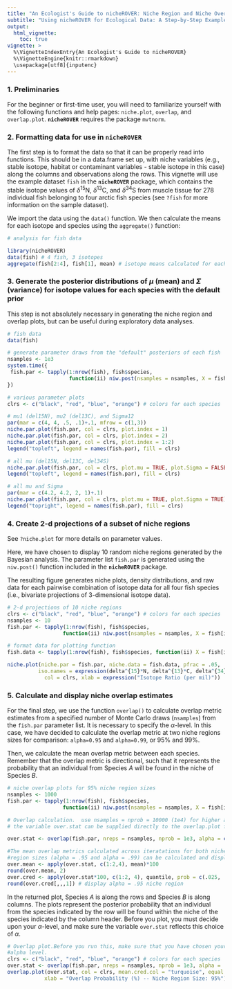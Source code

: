 ```yaml
---
title: "An Ecologist's Guide to nicheROVER: Niche Region and Niche Overlap Metrics for Multidimensional Ecological Niches"
subtitle: "Using nicheROVER for Ecological Data: A Step-by-Step Example"
output:
  html_vignette:
    toc: true
vignette: >
  %\VignetteIndexEntry{An Ecologist's Guide to nicheROVER}
  %\VignetteEngine{knitr::rmarkdown}
  \usepackage[utf8]{inputenc}
---
```


### 1. Preliminaries

For the beginner or first-time user, you will need to familiarize yourself with the following functions and help pages: `niche.plot`, `overlap`, and `overlap.plot`.  **`nicheROVER`** requires the package `mvtnorm`.

### 2. Formatting data for use in **`nicheROVER`** 

The first step is to format the data so that it can be properly read into functions. This should be in a data.frame set up, with niche variables (e.g., stable isotope, habitat or contaminant variables - stable isotope in this case) along the columns and observations along the rows. This vignette will use the example dataset `fish` in the **`nicheROVER`** package, which contains the stable isotope values of $\delta^{15}\textrm{N}$, $\delta^{13}\textrm{C}$, and $\delta^{34}\textrm{S}$ from muscle tissue for 278 individual fish belonging to four arctic fish species (see `?fish` for more information on the sample dataset).

We import the data using the `data()` function. We then calculate the means for each isotope and species using the `aggregate()` function:

```r
# analysis for fish data

library(nicheROVER)
data(fish) # 4 fish, 3 isotopes
aggregate(fish[2:4], fish[1], mean) # isotope means calculated for each species
```

### 3. Generate the posterior distributions of $\mu$ (mean) and $\Sigma$ (variance) for isotope values for each species with the default prior 

This step is not absolutely necessary in generating the niche region and overlap plots, but can be useful during exploratory data analyses.
```r
# fish data
data(fish)

# generate parameter draws from the "default" posteriors of each fish
nsamples <- 1e3
system.time({
 fish.par <- tapply(1:nrow(fish), fish$species,
                    function(ii) niw.post(nsamples = nsamples, X = fish[ii,2:4]))
})

# various parameter plots
clrs <- c("black", "red", "blue", "orange") # colors for each species

# mu1 (del15N), mu2 (del13C), and Sigma12
par(mar = c(4, 4, .5, .1)+.1, mfrow = c(1,3))
niche.par.plot(fish.par, col = clrs, plot.index = 1)
niche.par.plot(fish.par, col = clrs, plot.index = 2)
niche.par.plot(fish.par, col = clrs, plot.index = 1:2)
legend("topleft", legend = names(fish.par), fill = clrs)

# all mu (del15N, del13C, del34S)
niche.par.plot(fish.par, col = clrs, plot.mu = TRUE, plot.Sigma = FALSE)
legend("topleft", legend = names(fish.par), fill = clrs)
```
```r
# all mu and Sigma
par(mar = c(4.2, 4.2, 2, 1)+.1)
niche.par.plot(fish.par, col = clrs, plot.mu = TRUE, plot.Sigma = TRUE)
legend("topright", legend = names(fish.par), fill = clrs)
```

### 4. Create 2-d projections of a subset of niche regions

See `?niche.plot` for more details on parameter values.

Here, we have chosen to display 10 random niche regions generated by the Bayesian analysis. The parameter list `fish.par` is generated using the `niw.post()` function included in the **`nicheROVER`** package.

The resulting figure generates niche plots, density distributions, and raw data for each pairwise combination of isotope data for all four fish species (i.e., bivariate projections of 3-dimensional isotope data).

```r
# 2-d projections of 10 niche regions
clrs <- c("black", "red", "blue", "orange") # colors for each species
nsamples <- 10
fish.par <- tapply(1:nrow(fish), fish$species,
                  function(ii) niw.post(nsamples = nsamples, X = fish[ii,2:4]))

# format data for plotting function
fish.data <- tapply(1:nrow(fish), fish$species, function(ii) X = fish[ii,2:4])

niche.plot(niche.par = fish.par, niche.data = fish.data, pfrac = .05,
          iso.names = expression(delta^{15}*N, delta^{13}*C, delta^{34}*S),
            col = clrs, xlab = expression("Isotope Ratio (per mil)"))
```

### 5. Calculate and display niche overlap estimates

For the final step, we use the function `overlap()` to calculate overlap metric estimates from a specified number of Monte Carlo draws (`nsamples`) from the `fish.par` parameter list. It is necessary to specify the $\alpha$-level. In this case, we have decided to calculate the overlap metric at two niche regions sizes for comparison: `alpha=0.95` and `alpha=0.99`, or 95% and 99%.

Then, we calculate the mean overlap metric between each species. Remember that the overlap metric is directional, such that it represents the probability that an individual from Species $A$ will be found in the niche of Species $B$.


```r
# niche overlap plots for 95% niche region sizes
nsamples <- 1000
fish.par <- tapply(1:nrow(fish), fish$species,
                  function(ii) niw.post(nsamples = nsamples, X = fish[ii,2:4]))

# Overlap calculation.  use nsamples = nprob = 10000 (1e4) for higher accuracy.
# the variable over.stat can be supplied directly to the overlap.plot function

over.stat <- overlap(fish.par, nreps = nsamples, nprob = 1e3, alpha = c(.95, 0.99))

#The mean overlap metrics calculated across iteratations for both niche 
#region sizes (alpha = .95 and alpha = .99) can be calculated and displayed in an array.
over.mean <- apply(over.stat, c(1:2,4), mean)*100
round(over.mean, 2)
over.cred <- apply(over.stat*100, c(1:2, 4), quantile, prob = c(.025, .975), na.rm = TRUE)
round(over.cred[,,,1]) # display alpha = .95 niche region

```

In the returned plot, Species $A$ is along the rows and Species $B$ is along columns. The plots represent the posterior probability that an individual from the species indicated by the row will be found within the niche of the species indicated by the column header. Before you plot, you must decide upon your $\alpha$-level, and make sure the variable `over.stat` reflects this choice of $\alpha$.

```r
# Overlap plot.Before you run this, make sure that you have chosen your 
#alpha level.
clrs <- c("black", "red", "blue", "orange") # colors for each species
over.stat <- overlap(fish.par, nreps = nsamples, nprob = 1e3, alpha = .95)
overlap.plot(over.stat, col = clrs, mean.cred.col = "turquoise", equal.axis = TRUE,
            xlab = "Overlap Probability (%) -- Niche Region Size: 95%")
```
